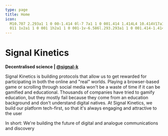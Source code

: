 ```yaml
---
type: page
title: Home
icon:
  M10.707 2.293a1 1 0 00-1.414 0l-7 7a1 1 0 001.414 1.414L4 10.414V17a1 1 0 001 1h2a1 1 0 001-1v-2a1 1 0 011-1h2a1 1 0
  011 1v2a1 1 0 001 1h2a1 1 0 001-1v-6.586l.293.293a1 1 0 001.414-1.414l-7-7z
---
```




<h1 className="!mb-0">Signal Kinetics</h1>

**Decentralised science | [@signal-k](https://github.com/signal-k/)**

Signal Kinetics is building protocols that allow us to get rewarded for participating in both the online and "real" worlds. Playing a browser-based game or scrolling through social media won't be a waste of time if it can be gamified and educational. Thousands of companies have tried to gamify education, but they mostly fail because they come from an education background and don't understand digital natives. At Signal Kinetics, we build our platform tech-first, so that it's always engaging and attractive to the user

In short: We're building the future of digital and analogue communications and discovery

<div className="grid md:grid-cols-1fr-1fr gap-8 my-20">
  <RecentGitHubUserEvent />
  <RecentTweets />
</div>

<div className="grid gap-32">
  <LatestPosts />
  <LatestArticles />
  <LatestDemos />
  <LatestStreams />
</div>
